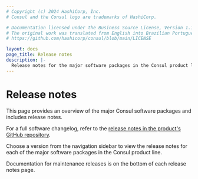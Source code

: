 ```yaml
---
# Copyright (c) 2024 HashiCorp, Inc.
# Consul and the Consul logo are trademarks of HashiCorp.

# Documentation licensed under the Business Source License, Version 1.1.
# The original work was translated from English into Brazilian Portuguese.
# https://github.com/hashicorp/consul/blob/main/LICENSE

layout: docs
page_title: Release notes
description: |-
  Release notes for the major software packages in the Consul product line.
---
```


# Release notes

This page provides an overview of the major Consul software packages and includes release notes.

For a full software changelog, refer to the [release notes in the product's GitHub repository](https://github.com/hashicorp/consul/releases).

Choose a version from the navigation sidebar to view the release notes for each of the major software packages in the Consul product line.

Documentation for maintenance releases is on the bottom of each release notes page.
